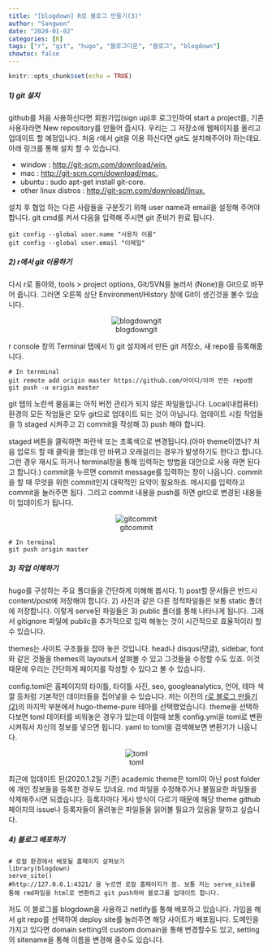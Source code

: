 ```yaml
---
title: "[blogdown] R로 블로그 만들기(3)"
author: "Sangwon"
date: "2020-01-02"
categories: [R]
tags: ["r", "git", "hugo", "블로그다운", "블로그", "blogdown"]
showtoc: false
---
```


```r
knitr::opts_chunk$set(echo = TRUE)
```

##### 1) git 설치
github를 처음 사용하신다면 회원가입(sign up)후 로그인하여 start a project를, 기존 사용자라면 New repository를 만들어 줍시다. 우리는 그 저장소에 웹페이지를 올리고 업데이트 할 예정입니다. 처음 r에서 git을 이용 하신다면 git도 설치해주어야 하는데요. 아래 링크를 통해 설치 할 수 있습니다.

* window : <http://git-scm.com/download/win.>
* mac : <http://git-scm.com/download/mac.>
* ubuntu : sudo apt-get install git-core.
* other linux distros : <http://git-scm.com/download/linux.>

설치 후 협업 하는 다른 사람들을 구분짓기 위해 user name과 email을 설정해 주어야 합니다. git cmd를 켜서 다음을 입력해 주시면 git 준비가 완료 됩니다.

```
git config --global user.name "사용자 이름"
git config --global user.email "이메일"
```

##### 2) r에서 git 이용하기
다시 r로 돌아와, tools > project options, Git/SVN을 눌러서 (None)을 Git으로 바꾸어 줍니다. 그러면 오른쪽 상단 Environment/History 창에 Git이 생긴것을 볼수 있습니다.

<center>
![blogdowngit](/post/blogdownr2/git.png)
</center>

r console 창의 Terminal 탭에서 1) git 설치에서 만든 git 저장소, 새 repo를 등록해줍니다.

```
# In ternminal
git remote add origin master https://github.com/아이디/아까 만든 repo명
git push -u origin master
```

git 탭의 노란색 물음표는 아직 버전 관리가 되지 않은 파일들입니다. Local(내컴퓨터) 환경의 모든 작업들은 모두 git으로 업데이트 되는 것이 아닙니다. 업데이트 시킬 작업들을 1) staged 시켜주고 2) commit을 작성해 3) push 해야 합니다. 

staged 버튼을 클릭하면 파란색 또는 초록색으로 변경됩니다.(아마 theme이였나? 처음 업로드 할 때 클릭을 했는데 안 바뀌고 오래걸리는 경우가 발생하기도 한다고 합니다. 그런 경우 재시도 하거나 terminal창을 통해 입력하는 방법을 대안으로 사용 하면 된다고 합니다.) 
commit을 누르면 commit message를 입력하는 창이 나옵니다. commit을 할 때 무엇을 위한 commit인지 대략적인 요약이 필요하죠. 메시지를 입력하고 commit을 눌러주면 됩다. 그리고 commit 내용을 push를 하면 git으로 변경된 내용들이 업데이트가 됩니다.


<center>
![gitcommit](/post/blogdownr2/gitcommit.png)
</center>


```
# In terminal
git push origin master
```

##### 3) 작업 이해하기
hugo를 구성하는 주요 폴더들을 간단하게 이해해 봅시다. 1) post할 문서들은 반드시 content/post에 저장해야 합니다. 2) 사진과 같은 다른 정적파일들은 보통 static 폴더에 저장합니다. 이렇게 serve된 파일들은 3) public 폴더를 통해 나타나게 됩니다. 그래서 gitignore 파일에 public을 추가적으로 입력 해놓는 것이 시간적으로 효율적이라 할 수 있습니다.

themes는 사이트 구조들을 잡아 놓은 것입니다. head나 disqus(댓글), sidebar, font와 같은 것들을 themes의 layouts서 살펴볼 수 있고 그것들을 수정할 수도 있죠. 이것 때문에 우리는 간단하게 페이지를 작성할 수 있다고 볼 수 있습니다.

config.toml은 홈페이지의 타이틀, 타이틀 사진, seo, googleanalytics, 언어, 테마 색깔 등처럼 기본적인 데이터들을 집어넣을 수 있습니다. 저는 이전의 [r로 블로그 만들기(2)](https://ksone.netlify.com/post/r%EB%A1%9C_%EB%B8%94%EB%A1%9C%EA%B7%B8_%EB%A7%8C%EB%93%A4%EA%B8%B02/)의 마지막 부분에서 hugo-theme-pure 테마를 선택했었습니다. theme을 선택하다보면 toml 데이터를 비워놓은 경우가 있는데 이럴때 보통 config.yml을 toml로 변환 시켜줘서 자신의 정보를 넣으면 됩니다. yaml to toml을 검색해보면 변환기가 나옵니다. 
<center>
![toml](/post/blogdownr2/toml.jpg)
</center>
최근에 업데이트 된(2020.1.2일 기준) academic theme은 toml이 아닌 post folder에 개인 정보들을 등록한 경우도 있네요. md 파일을 수정해주거나 불필요한 파일들을 삭제해주시면 되겠습니다. 등록자마다 게시 방식이 다르기 때문에 해당 theme github 페이지의 issue나 등록자들이 올려놓은 파일들을 읽어볼 필요가 있음을 말하고 싶습니다.


##### 4) 블로그 배포하기
```
# 로컬 환경에서 배포될 홈페이지 살펴보기
library(blogdown)
serve_site()
#http://127.0.0.1:4321/ 을 누르면 로컬 홈페이지가 뜸. 보통 저는 serve_site를 통해 rmd파일을 html로 변환하고 git push하여 블로그를 업데이트 합니다.
```
저도 이 블로그를 blogdown을 사용하고 netlify를 통해 배포하고 있습니다. 가입을 해서 git repo를 선택하여 deploy site를 눌러주면 해당 사이트가 배포됩니다. 도메인을 가지고 있다면 domain setting의 custom domain을 통해 변경할수도 있고, setting의 sitename을 통해 이름을 변경해 줄수도 있습니다. 
